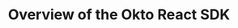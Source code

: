 ---
title: Overview of the Okto React SDK
description: The Okto React SDK is the easiest way to onboard your users to web3 in your React App.
full: false
---